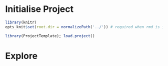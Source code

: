 # Initialise Project
```r
library(knitr)
opts_knit$set(root.dir = normalizePath('../')) # required when rmd is in subdirectory
```

```r
library(ProjectTemplate); load.project()
```             

# Explore
```r


```


